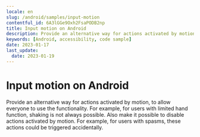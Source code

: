```yaml
---
locale: en
slug: /android/samples/input-motion
contentful_id: 6A3lGGe9Oxh2FsaPODB2np
title: Input motion on Android
description: Provide an alternative way for actions activated by motion, to allow everyone to use the functionality.
keywords: [Android, accessibility, code sample]
date: 2023-01-17
last_update:
  date: 2023-01-19
---
```


# Input motion on Android

Provide an alternative way for actions activated by motion, to allow everyone to use the functionality. For example, for users with limited hand function, shaking is not always possible. Also make it possible to disable actions activated by motion. For example, for users with spasms, these actions could be triggered accidentally.

<CodeSample id="input-motion" framework="android" locale="en"/>
